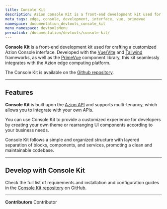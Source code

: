 ```yaml
---
title: Console Kit
description: Azion Console Kit is a front-end development kit used for crafting a customized Azion Console interface. Developed with Vue/Vite, PrimeVue, and Tailwind, this kit is integrated with the Azion edge computing platform.
meta_tags: edge, console, development, interface, vue, primevue
namespace: documentation_devtools_console_kit
menu_namespace: devtoolsMenu
permalink: /documentation/devtools/console-kit/
---
```


**Console Kit** is a front-end development kit used for crafting a customized Azion Console interface. Developed with the [Vue/Vite](https://vuejs.org/) and [Tailwind](https://tailwindcss.com/) frameworks, as well as the [PrimeVue](https://primevue.org/) component library, this kit seamlessly integrates with the Azion edge computing platform. 

The Console Kit is available on the [Github repository](https://github.com/aziontech/azion-console-kit).

---

## Features

**Console Kit** is built upon the [Azion API](https://api.azion.com/) and supports multi-tenancy, which allows you to integrate with your own APIs. 

You can use Console Kit to provide a customized experience for developers by creating your own theme or rearranging UI components according to your business needs. 

Console Kit follows a simple and organized structure with layered separation of blocks, components, and services, promoting a clean and maintainable codebase.

---

## Develop with Console Kit

Check the full list of requirements and installation and configuration guides in the [Console Kit repository](https://github.com/aziontech/azion-console-kit?tab=readme-ov-file#requirements) on GitHub.

---


**Contributors** <ContributorList>Contributor</ContributorList>
